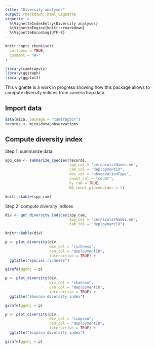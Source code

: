 ```yaml
---
title: "Diversity analyses"
output: rmarkdown::html_vignette
vignette: >
  %\VignetteIndexEntry{Diversity analyses}
  %\VignetteEngine{knitr::rmarkdown}
  %\VignetteEncoding{UTF-8}
---
```


```r
knitr::opts_chunk$set(
  collapse = TRUE,
  comment = "#>"
)
```

```r
library(camtrapviz)
library(ggiraph)
library(ggplot2)
```

This vignette is a work in progress showing how this package allows to compute diversity indices from camera trap data.

## Import data

```r
data(mica, package = "camtraptor")
records <- mica$data$observations
```

## Compute diversity index

Step 1: summarize data

```r
spp_cam <- summarize_species(records, 
                             spp_col = "vernacularNames.en", 
                             cam_col = "deploymentID",
                             obs_col = "observationType",
                             count_col = "count",
                             by_cam = TRUE,
                             NA_count_placeholder = 1)

knitr::kable(spp_cam)
```
Step 2: compute diversity indices

```r
div <- get_diversity_indices(spp_cam,
                             spp_col = "vernacularNames.en",
                             cam_col = "deploymentID")

knitr::kable(div)
```
```r
p <- plot_diversity(div, 
                    div_col = "richness", 
                    cam_col = "deploymentID", 
                    interactive = TRUE) +
  ggtitle("Species richness")

girafe(ggobj = p)

p <- plot_diversity(div, 
                    div_col = "shannon", 
                    cam_col = "deploymentID", 
                    interactive = TRUE) +
  ggtitle("Shannon diversity index")

girafe(ggobj = p)

p <- plot_diversity(div, 
                    div_col = "simpson", 
                    cam_col = "deploymentID", 
                    interactive = TRUE) +
  ggtitle("Simpson diversity index")

girafe(ggobj = p)
```

